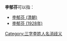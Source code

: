 '''李郁芬'''可以指：
* [[李郁芬_(清朝)|李郁芬 (清朝)]]
* [[李郁芬_(1928年)|李郁芬 (1928年)]]
{{disambig}}

[[Category:三字李姓人名消歧义|Category:三字李姓人名消歧义]]